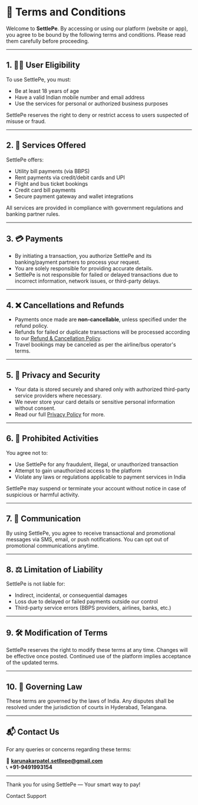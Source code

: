 

# 📃 Terms and Conditions

Welcome to **SettlePe**. By accessing or using our platform (website or app), you agree to be bound by the following terms and conditions. Please read them carefully before proceeding.

---

## 1. 🧑‍💻 User Eligibility

To use SettlePe, you must:

- Be at least 18 years of age
- Have a valid Indian mobile number and email address
- Use the services for personal or authorized business purposes

SettlePe reserves the right to deny or restrict access to users suspected of misuse or fraud.

---

## 2. 💼 Services Offered

SettlePe offers:

- Utility bill payments (via BBPS)
- Rent payments via credit/debit cards and UPI
- Flight and bus ticket bookings
- Credit card bill payments
- Secure payment gateway and wallet integrations

All services are provided in compliance with government regulations and banking partner rules.

---

## 3. 💳 Payments

- By initiating a transaction, you authorize SettlePe and its banking/payment partners to process your request.
- You are solely responsible for providing accurate details.
- SettlePe is not responsible for failed or delayed transactions due to incorrect information, network issues, or third-party delays.

---

## 4. ❌ Cancellations and Refunds

- Payments once made are **non-cancellable**, unless specified under the refund policy.
- Refunds for failed or duplicate transactions will be processed according to our [Refund & Cancellation Policy](/refund-and-cancellation-policy).
- Travel bookings may be canceled as per the airline/bus operator's terms.

---

## 5. 🔐 Privacy and Security

- Your data is stored securely and shared only with authorized third-party service providers where necessary.
- We never store your card details or sensitive personal information without consent.
- Read our full [Privacy Policy](/privacy) for more.

---

## 6. 🚫 Prohibited Activities

You agree not to:

- Use SettlePe for any fraudulent, illegal, or unauthorized transaction
- Attempt to gain unauthorized access to the platform
- Violate any laws or regulations applicable to payment services in India

SettlePe may suspend or terminate your account without notice in case of suspicious or harmful activity.

---

## 7. 📩 Communication

By using SettlePe, you agree to receive transactional and promotional messages via SMS, email, or push notifications. You can opt out of promotional communications anytime.

---

## 8. ⚖️ Limitation of Liability

SettlePe is not liable for:

- Indirect, incidental, or consequential damages
- Loss due to delayed or failed payments outside our control
- Third-party service errors (BBPS providers, airlines, banks, etc.)

---

## 9. 🛠️ Modification of Terms

SettlePe reserves the right to modify these terms at any time. Changes will be effective once posted. Continued use of the platform implies acceptance of the updated terms.

---

## 10. 📍 Governing Law

These terms are governed by the laws of India. Any disputes shall be resolved under the jurisdiction of courts in Hyderabad, Telangana.

---

## 📬 Contact Us

For any queries or concerns regarding these terms:

📧 **karunakarpatel.setllepe@gmail.com**  
📞 **+91-9491993154**

---

Thank you for using SettlePe — Your smart way to pay!

<Link href="/contact">Contact Support</Link>

